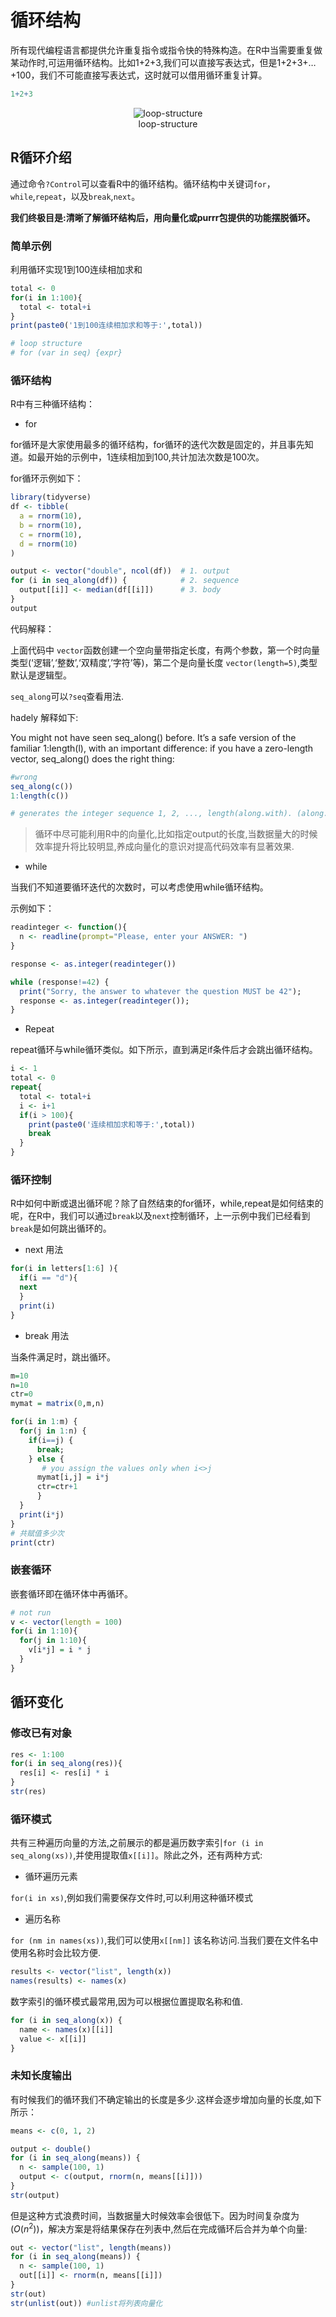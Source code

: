 # 循环结构{#R:loop-structure}

所有现代编程语言都提供允许重复指令或指令快的特殊构造。在R中当需要重复做某动作时,可运用循环结构。比如1+2+3,我们可以直接写表达式，但是1+2+3+...+100，我们不可能直接写表达式，这时就可以借用循环重复计算。

```r
1+2+3
```

<center>

![loop-structure](picture/loop/loop-structure.png)

</center>

## R循环介绍{#R:loop-description}

通过命令`?Control`可以查看R中的循环结构。循环结构中关键词`for`，`while`,`repeat`，以及`break`,`next`。

**我们终极目是:清晰了解循环结构后，用向量化或purrr包提供的功能摆脱循环。**


### 简单示例{#R:loop-example}

利用循环实现1到100连续相加求和

```r
total <- 0
for(i in 1:100){
  total <- total+i
}
print(paste0('1到100连续相加求和等于:',total))

# loop structure
# for (var in seq) {expr}
```



### 循环结构{#three:loop-structure}

R中有三种循环结构：

- for 

for循环是大家使用最多的循环结构，for循环的迭代次数是固定的，并且事先知道。如最开始的示例中，1连续相加到100,共计加法次数是100次。

for循环示例如下：

```r
library(tidyverse)
df <- tibble(
  a = rnorm(10),
  b = rnorm(10),
  c = rnorm(10),
  d = rnorm(10)
)

output <- vector("double", ncol(df))  # 1. output
for (i in seq_along(df)) {            # 2. sequence
  output[[i]] <- median(df[[i]])      # 3. body
}
output
```

代码解释：

上面代码中 `vector`函数创建一个空向量带指定长度，有两个参数，第一个时向量类型('逻辑','整数','双精度','字符'等)，第二个是向量长度 `vector(length=5)`,类型默认是逻辑型。

`seq_along`可以`?seq`查看用法.

hadely 解释如下:

You might not have seen seq_along() before. It’s a safe version of the familiar 1:length(l), with an important difference: if you have a zero-length vector, seq_along() does the right thing:

```r
#wrong
seq_along(c())
1:length(c())

# generates the integer sequence 1, 2, ..., length(along.with). (along.with is usually abbreviated to along, and  seq_along is much faster.)
```

> 循环中尽可能利用R中的向量化,比如指定output的长度,当数据量大的时候效率提升将比较明显,养成向量化的意识对提高代码效率有显著效果.


- while

当我们不知道要循环迭代的次数时，可以考虑使用while循环结构。

示例如下：


```r
readinteger <- function(){
  n <- readline(prompt="Please, enter your ANSWER: ")
}

response <- as.integer(readinteger())

while (response!=42) {   
  print("Sorry, the answer to whatever the question MUST be 42");
  response <- as.integer(readinteger());
}

```




- Repeat

repeat循环与while循环类似。如下所示，直到满足if条件后才会跳出循环结构。

```r
i <- 1
total <- 0
repeat{
  total <- total+i
  i <- i+1
  if(i > 100){
    print(paste0('连续相加求和等于:',total))
    break
  }
}
```



### 循环控制{#loop:control}

R中如何中断或退出循环呢？除了自然结束的for循环，while,repeat是如何结束的呢，在R中，我们可以通过`break`以及`next`控制循环，上一示例中我们已经看到`break`是如何跳出循环的。

- next 用法

```r
for(i in letters[1:6] ){
  if(i == "d"){
  next
  }
  print(i)
}
```

- break 用法

当条件满足时，跳出循环。

```r
m=10 
n=10
ctr=0
mymat = matrix(0,m,n)

for(i in 1:m) {
  for(j in 1:n) {   
    if(i==j) { 
      break;
    } else {
       # you assign the values only when i<>j
      mymat[i,j] = i*j
      ctr=ctr+1
      }
  }
  print(i*j) 
}
# 共赋值多少次
print(ctr)
```


### 嵌套循环

嵌套循环即在循环体中再循环。

```r
# not run
v <- vector(length = 100)
for(i in 1:10){
  for(j in 1:10){
    v[i*j] = i * j 
  }
}
```


## 循环变化{#loop:changes}

### 修改已有对象

```r
res <- 1:100
for(i in seq_along(res)){
  res[i] <- res[i] * i
}
str(res)
```


### 循环模式

共有三种遍历向量的方法,之前展示的都是遍历数字索引`for (i in seq_along(xs))`,并使用提取值`x[[i]]`。除此之外，还有两种方式:

- 循环遍历元素

`for(i in xs)`,例如我们需要保存文件时,可以利用这种循环模式

- 遍历名称

`for (nm in names(xs))`,我们可以使用`x[[nm]]` 该名称访问.当我们要在文件名中使用名称时会比较方便.

```r
results <- vector("list", length(x))
names(results) <- names(x)
```

数字索引的循环模式最常用,因为可以根据位置提取名称和值.

```r
for (i in seq_along(x)) {
  name <- names(x)[[i]]
  value <- x[[i]]
}
```



### 未知长度输出

有时候我们的循环我们不确定输出的长度是多少.这样会逐步增加向量的长度,如下所示：

```r
means <- c(0, 1, 2)

output <- double()
for (i in seq_along(means)) {
  n <- sample(100, 1)
  output <- c(output, rnorm(n, means[[i]]))
}
str(output)
```

但是这种方式浪费时间，当数据量大时候效率会很低下。因为时间复杂度为($O(n^2)$)，解决方案是将结果保存在列表中,然后在完成循环后合并为单个向量:

```r
out <- vector("list", length(means))
for (i in seq_along(means)) {
  n <- sample(100, 1)
  out[[i]] <- rnorm(n, means[[i]])
}
str(out)
str(unlist(out)) #unlist将列表向量化
```


